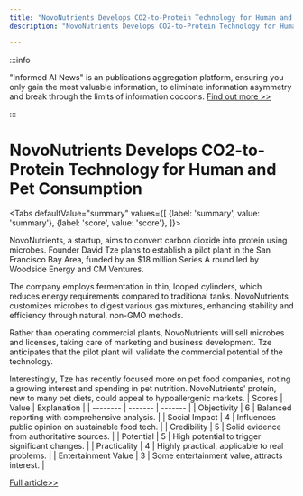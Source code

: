 ```yaml
---
title: "NovoNutrients Develops CO2-to-Protein Technology for Human and Pet Consumption"
description: "NovoNutrients Develops CO2-to-Protein Technology for Human and Pet Consumption"

---
```



:::info

"Informed AI News" is an publications aggregation platform, ensuring you only gain the most valuable information, to eliminate information asymmetry and break through the limits of information cocoons.  [Find out more >>](/)

:::

# NovoNutrients Develops CO2-to-Protein Technology for Human and Pet Consumption


<Tabs
	defaultValue="summary"
	values={[
	{label: 'summary', value: 'summary'},
	{label: 'score', value: 'score'},
]}>
<TabItem value="summary">


NovoNutrients, a startup, aims to convert carbon dioxide into protein using microbes. Founder David Tze plans to establish a pilot plant in the San Francisco Bay Area, funded by an $18 million Series A round led by Woodside Energy and CM Ventures.

The company employs fermentation in thin, looped cylinders, which reduces energy requirements compared to traditional tanks. NovoNutrients customizes microbes to digest various gas mixtures, enhancing stability and efficiency through natural, non-GMO methods.

Rather than operating commercial plants, NovoNutrients will sell microbes and licenses, taking care of marketing and business development. Tze anticipates that the pilot plant will validate the commercial potential of the technology.

Interestingly, Tze has recently focused more on pet food companies, noting a growing interest and spending in pet nutrition. NovoNutrients' protein, new to many pet diets, could appeal to hypoallergenic markets.
</TabItem>
<TabItem value="score">
	| Scores     | Value   | Explanation |
	| -------- | ------- | ------- |
	| Objectivity  | 6    | Balanced reporting with comprehensive analysis.    |
	| Social Impact | 4     | Influences public opinion on sustainable food tech.    |
	| Credibility    | 5    | Solid evidence from authoritative sources.    |
	| Potential    | 5    | High potential to trigger significant changes.    |
	| Practicality    | 4    | Highly practical, applicable to real problems.    |
	| Entertainment Value    | 3    | Some entertainment value, attracts interest.    |
</TabItem>
</Tabs>

[Full article>>](https://techcrunch.com/2024/07/09/novonutrients-tweaks-its-bugs-to-turn-co2-into-protein-for-people-and-pets/)
